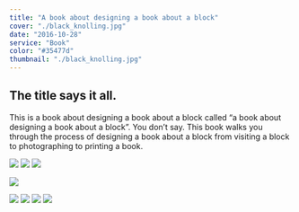 ```yaml
---
title: "A book about designing a book about a block"
cover: "./black_knolling.jpg"
date: "2016-10-28"
service: "Book"
color: "#35477d"
thumbnail: "./black_knolling.jpg"
---
```


## The title says it all.

This is a book about designing a book about a block called “a book about designing a book about a block”. You don’t say. This book walks you through the process of designing a book about a block from visiting a block to photographing to printing a book.

![](./cover.jpg)
![](./colophon.jpg)
![](./thebloc.jpg)

<img src="./spread.gif" style="max-width:100%" />

![](./end_sheet.jpg)
![](./pointer_red.jpg)
![](./postit.jpg)
![](./tools.jpg)
